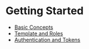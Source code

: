
<Meta title="Introduction/Getting Started" />

# Getting Started

- [Basic Concepts](https://www.100ms.live/docs/javascript/v2/foundation/basics)
- [Template and Roles](https://www.100ms.live/docs/javascript/v2/foundation/templates-and-roles)
- [Authentication and Tokens](https://www.100ms.live/docs/javascript/v2/foundation/security-and-tokens)
